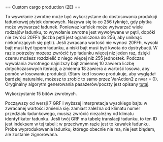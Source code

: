 <noinclude>{{pl/Development/NewGRF/inne strony|en=newgrf-specs.tt-wiki.net/wiki/Callback:_Custom_cargo_production|pl=pl/Development/NewGRF/NFO Specs/Callback/Custom cargo production}}
</noinclude>== Custom cargo production (2E) ==

To wywołanie zwrotne może być wykorzystane do dostosowania produkcji ładunkowej płytek domowych. Nazywa się to co 256 tyknięć, gdy płytka może wytwarzać ładunek.
Ponieważ kafelek może wytwarzać wiele rodzajów ładunku, to wywołanie zwrotne jest wywoływane w pętli, dopóki nie zwróci 20FFh (liczba pętli jest ograniczona
do 256, aby uniknąć niekończących się pętli). Jeśli zwracana wartość nie wynosi 20FFh, wysoki bajt musi być typem ładunku, a niski bajt musi być
kwota do dystrybucji. W razie potrzeby możesz zwrócić typ ładunku więcej niż jeden raz, dzięki czemu możesz rozdzielić z niego więcej niż 255 jednostek.
Podczas wywołania zwrotnego najniższy bajt zmiennej 10 zawiera liczbę dotychczasowych iteracji, a zmienna 18 zawiera a
wartość losowa, aby pomóc w losowaniu produkcji. (Stary kod losowo produkuje, aby wyglądał bardziej naturalnie, możesz to zrobić
to samo przez VarAction2 z nvar = 0). Oryginalny algorytm generowania pasażerów/poczty jest opisany [[pl/Development/NewGRF/NFO Specs/Action0/Houses#population-0b-and-mail-generation-multiplier-0c|tutaj]].

Wykorzystanie 15 bitów zwrotnych.

{{pl/Development/NewGRF/grfFrom|7}} Począwszy od wersji 7 GRF i wyższej interpretacja wysokiego bajtu w zwracanej wartości zmienia się: zamiast zależna od klimatu
numer przedziału ładunkowego, musisz zwrócić niezależny od klimatu identyfikator ładunku. Jeśli twój GRF ma tabelę translacji ładunku, to ten ID
jest indeksem w tej tabeli; w przeciwnym razie jest to kawałek ładunku. Próba wyprodukowania ładunku, którego obecnie nie ma, nie jest błędem, ale zostanie zignorowana.
<!--[[Category:Callbacks]]-->